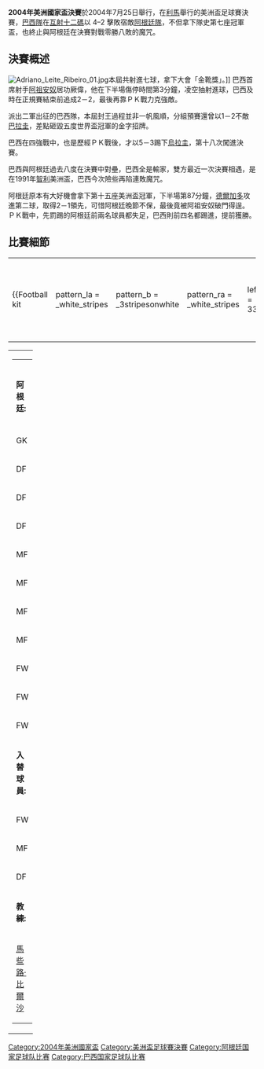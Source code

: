 {{see also|2004年美洲國家盃}}
{{Infobox football match
| title                   = 2004年美洲國家盃決賽
| image                   = 
| event                   = [[2004年美洲國家盃|2004年美洲國家盃]]
| team1                   = [[阿根廷國家足球隊|阿根廷]]
| team1association        = {{flagicon|ARG|size=30px}}
| team1score              = 2
| team2                   = [[巴西國家足球隊|巴西]]
| team2association        = {{flagicon|BRA|size=30px}}
| team2score              = 2
| details                 = 巴西在十二碼中以4-2獲勝
| date                    = 2004年7月25日
| stadium                 = {{link-en|Estadio Nacional|Estadio Nacional (Lima)}}
| city                    = [[利馬|利馬]]
| man_of_the_match1a      = 
| referee                 = {{link-en|Carlos Amarilla|Carlos Amarilla}} ([[巴拉圭足球協會|巴拉圭]])
| attendance              = 
| weather                 = 
| previous                = [[2001年美洲國家盃決賽|2001]]
| next                    = [[2007年美洲國家盃決賽|2007]]
}}

'''2004年美洲國家盃決賽'''於2004年7月25日舉行，在[[利馬|利馬]]舉行的美洲盃足球賽決賽，[[巴西國家足球隊|巴西隊]]在[[互射十二碼|互射十二碼]]以 4–2 擊敗宿敵[[阿根廷國家足球隊|阿根廷隊]]，不但拿下隊史第七座冠軍盃，也終止與阿根廷在決賽對戰零勝八敗的魔咒。

== 決賽概述 ==
[[File:Adriano_Leite_Ribeiro_01.jpg|right]]本屆共射進七球，拿下大會「金靴獎」。]]
巴西首席射手[[阿祖安奴|阿祖安奴]]居功厥偉，他在下半場傷停時間第3分鐘，凌空抽射進球，巴西及時在正規賽結束前追成2－2，最後再靠ＰＫ戰力克強敵。

派出二軍出征的巴西隊，本屆封王過程並非一帆風順，分組預賽還曾以1－2不敵[[巴拉圭國家足球隊|巴拉圭]]，差點砸毀五度世界盃冠軍的金字招牌。

巴西在四強戰中，也是歷經ＰＫ戰後，才以5－3踢下[[烏拉圭國家足球隊|烏拉圭]]，第十八次闖進決賽。

巴西與阿根廷過去八度在決賽中對壘，巴西全是輸家，雙方最近一次決賽相遇，是在1991年[[智利|智利]]美洲盃，巴西今次險些再陷連敗魔咒。

阿根廷原本有大好機會拿下第十五座美洲盃冠軍，下半場第87分鐘，[[塞薩爾·德爾加多|德爾加多]]攻進第二球，取得2－1領先，可惜阿根廷晚節不保，最後竟被阿祖安奴破門得逞。ＰＫ戰中，先罰踢的阿根廷前兩名球員都失足，巴西則前四名都踢進，提前獲勝。

== 比賽細節 ==
{{Footballbox
|date= 2004年7月25日
|time= 15:00
|team1= {{fb-rt|Argentina}}
|score= 2 – 2
|report= <!-- Optional -->
|team2= {{fb|Brazil}}
|goals1= [[Kily_González|基利·干沙利斯]] {{goal|20|pen.}}<br />[[塞薩爾·德爾加多|德爾加多]] {{goal|87}}
|goals2= [[雷沙奧|雷沙奧]] {{goal|45}}<br />[[阿祖安奴|阿祖安奴]] {{goal|90+3}}
|stadium= {{link-en|Estadio Nacional|Estadio Nacional (Lima)}}, [[利馬|利馬]]
|attendance= <!-- Optional --> }}
{{penshootoutbox
|referee= {{link-en|Carlos Amarilla|Carlos Amarilla}} ([[巴拉圭足球協會|巴拉圭]])
|penalties1= [[安德列斯·迪阿歷辛度|迪阿歷辛度]] {{penmiss|saved}}<br />[[加夫列爾·軒斯|軒斯]] {{penmiss|out}}<br />{{link-en|基利·干沙利斯|Kily González}} {{pengoal}}<br />[[桑·柏保路·蘇連|蘇連]] {{pengoal}}
|penaltyscore= 2–4
|penalties2= {{pengoal}} [[阿祖安奴|阿祖安奴]]<br />{{pengoal}} [[伊度|伊度]]<br />{{pengoal}} [[迭戈·里巴斯·达·库尼亚|迭戈·里巴斯·达·库尼亚]]<br />{{pengoal}} [[胡安·西尔维拉·多斯·桑托斯|胡安·西尔维拉·多斯·桑托斯]] }}

{| width=92% |
|-
|{{Football kit
 | pattern_la = _white_stripes
 | pattern_b  = _3stripesonwhite
 | pattern_ra = _white_stripes
 | leftarm    = 33ccff
 | body       = 33ccff
 | rightarm   = 33ccff
 | shorts     = 000000
 | socks      = FFFFFF
 | title      = 阿根廷
}}
|{{Football kit
 | pattern_la = 
 | pattern_b  = 
 | pattern_ra = 
 | leftarm    = FFDF00
 | body       = FFDF00
 | rightarm   = FFDF00
 | shorts     = 0000BF
 | socks      = FFFFFF
 | title      = 巴西
}}
|}

{| width="100%"
|valign="top" width="50%"|
{| style="font-size: 90%" cellspacing="0" cellpadding="0"
|colspan=4|{{flagicon|ARG|size=100px}}<br />'''阿根廷:'''
|-
!width="25"| !!width="25"|
|-
|GK ||'''1''' ||[[羅拔圖·艾邦丹斯利|艾邦丹斯利]]
|-
|DF ||'''6''' ||[[加夫列爾·軒斯|軒斯]]
|-
|DF ||'''2''' ||[[羅拔圖·艾耶拉|艾耶拉]]
|-
|DF ||'''22''' ||[[法比奧·高路仙尼|高路仙尼]]
|-
|MF ||'''8''' ||[[查維·辛尼迪|辛尼迪]]
|-
|MF ||'''3''' ||[[桑·柏保路·蘇連|蘇連]]||{{yel|25}}
|-
|MF ||'''5''' ||[[查維亞·馬斯查蘭奴|馬斯查蘭奴]]||{{yel|72}}
|-
|MF ||'''16''' ||[[路爾斯·干沙利斯|干沙利斯]] || ||{{suboff|75}}
|-
|FW ||'''18''' ||{{link-en|基利·干沙利斯|Kily González}} || ||
|-
|FW ||'''11''' ||[[卡路士·迪維斯|迪維斯]] || ||{{suboff|90}}
|-
|FW ||'''21''' ||[[羅沙里斯|羅沙里斯]] || ||{{suboff|64}}
|-
|colspan=3|'''入替球員:'''
|-
|FW ||'''19''' ||[[塞薩爾·德爾加多|德爾加多]] || ||{{subon|64}}
|-
|MF ||'''10''' ||[[安德列斯·迪阿歷辛度|迪阿歷辛度]] || ||{{subon|75}}
|-
|DF ||'''4''' ||{{link-en|Facundo Quiroga|Facundo Quiroga}} || ||{{subon|90}}
|-
|colspan=3|'''教練:'''
|-
|colspan=3|{{flagicon|ARG}} [[馬些路·比爾沙|馬些路·比爾沙]]
|}
|valign="top" width="50%"|
{| style="font-size: 90%" cellspacing="0" cellpadding="0"
|colspan=4|{{flagicon|BRA|size=100px}}<br />'''巴西:'''
|-
!width="25"| !!width="25"|
|-
|GK ||'''1''' ||[[祖利奧·施薩·索拉斯|施薩]] ||{{yel|51}}
|-
|DF ||'''4''' ||[[祖安·西爾維拉·杜斯·山度士|祖安]]
|-
|DF ||'''13''' ||[[馬干·道格拉斯·西塞南多|馬干]]
|-
|DF ||'''6''' ||{{link-en|Gustavo Nery de Sá da Silva|Gustavo Nery de Sá da Silva|尼爾}} ||
|-
|DF ||'''3''' ||[[雷沙奧|雷沙奧]] ||{{yel|58}}||{{suboff|82}}
|-
|MF ||'''10''' ||{{link-en|Alexsandro de Souza|Alexsandro de Souza|阿歷斯}}|| ||{{suboff|63}}
|-
|MF ||'''8''' ||[[荷西·基巴臣|基巴臣]]|| ||{{suboff|55}}
|-
|MF ||'''5''' ||{{link-en|雷納托|Renato}} || ||
|-
|MF ||'''11''' ||[[伊度亞度·施薩·加斯柏|伊度]] |||{{yel|38}}
|-
|FW ||'''9''' ||[[路爾斯·法比安奴|法比安奴]]|| ||
|-
|FW ||'''7''' ||[[阿祖安奴|阿祖安奴]] || ||
|-
|colspan=3|'''入替球員:'''
|-
|MF ||'''19''' ||[[迪亞高·里巴斯·達·古尼亞|迪亞高]] || ||{{subon|55}}
|-
|MF ||'''20''' ||{{link-en|Felipe Jorge Loureiro|Felipe Jorge Loureiro|菲臘比}} || ||{{subon|63}}
|-
|DF ||'''15''' ||[[基斯坦奴·馬基斯·高美斯|克里斯]] || ||{{subon|82}}
|-
|colspan=3|'''教練:'''
|-
|colspan=3|{{flagicon|BRA}} [[卡洛斯·阿爾貝托·佩雷拉|佩雷拉]]
|}
|}

[[Category:2004年美洲國家盃|Category:2004年美洲國家盃]]
[[Category:美洲盃足球賽決賽|Category:美洲盃足球賽決賽]]
[[Category:阿根廷国家足球队比赛|Category:阿根廷国家足球队比赛]]
[[Category:巴西国家足球队比赛|Category:巴西国家足球队比赛]]